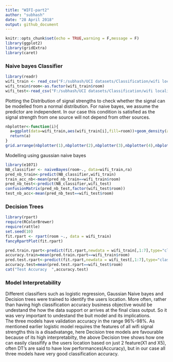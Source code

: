 ```yaml
---
title: "WIFI-part2"
author: "subhash"
date: "28 April 2018"
output: github_document
---
```


```r
knitr::opts_chunk$set(echo = TRUE,warning = F,message = F)
library(ggplot2)
library(gridExtra)
library(caret)
```

### Naive bayes Classifier
```r
library(readr)
wifi_train <- read_csv("F:/subhash/UCI datasets/Classification/wifi localization/train_rm_outliers.csv")
wifi_train$room<-as.factor(wifi_train$room)
wifi_test<-read_csv("F:/subhash/UCI datasets/Classification/wifi localization/testfile.csv")
```
Plotting the Distribution of signal strengths to check whether the signal can be modelled from a normal distribution. For naive bayes, we assume the predictor are independent. In our case this condition is satisfied as the signal strength from one source will not depend from other sources. 
```r
nbplotter<-function(i){
  a=ggplot(data=wifi_train,aes(wifi_train[i],fill=room))+geom_density(alpha=0.4)+ xlab(names(wifi_train)[i])
  return(a)
}
grid.arrange(nbplotter(1),nbplotter(2),nbplotter(3),nbplotter(4),nbplotter(5),nbplotter(6),nrow=3)
```

Modelling using gaussian naive bayes
```r
library(e1071)
NB_classifier <- naiveBayes(room~., data=wifi_train,ra)
pred_nb_train<-predict(NB_classifier,wifi_train)
train_acc_nb<-mean(pred_nb_train==wifi_train$room)
pred_nb_test<-predict(NB_classifier,wifi_test)
confusionMatrix(pred_nb_test,factor(wifi_test$room))
test_nb_acc<-mean(pred_nb_test==wifi_test$room)
```
### Decision Trees

```r
library(rpart)
require(RColorBrewer)
require(rattle)
set.seed(10)
fit.rpart <- rpart(room ~., data = wifi_train)
fancyRpartPlot(fit.rpart)
```
```r
pred.train.rpart<-predict(fit.rpart,newdata = wifi_train[,1:7],type="class")
accuracy.train=mean(pred.train.rpart==wifi_train$room)
pred.test.rpart<-predict(fit.rpart,newdata = wifi_test[,1:7],type="class")
accuracy.test=mean(pred.test.rpart==wifi_test$room)
cat("Test Accuracy  ",accuracy.test)
```

### Model Interpretability

Different classifiers such as logistic regression, Gaussian Naive bayes and Decision trees were trained to identify the users location. More often, rather than having high classification accuracy business objective would be undestand the how the data support or arrives at the final class output. So it was very important to undestand the buit model and its implications.   
The three models have validation accuracy in the range 96%-98%. As mentioned earlier logistic model requires the features of all wifi signal strengths this is a disadvatange, here Decision tree models are favourable because of its high interpretabilty, the above Decision tree shows how one can easily classifify a the users location based on just 2 feature(X1 and X5), often  DT's are said to have low performances(Accuracy), but in our case all three models have very good classification accuracy.   
